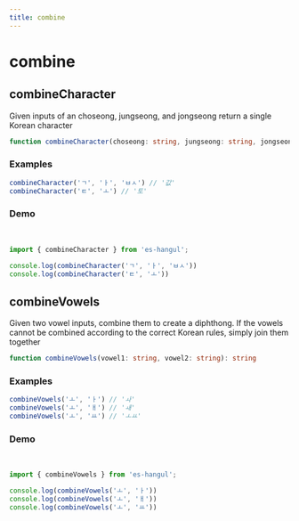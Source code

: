```yaml
---
title: combine
---
```



# combine 

## combineCharacter

Given inputs of an choseong, jungseong, and jongseong return a single Korean character

```typescript
function combineCharacter(choseong: string, jungseong: string, jongseong?: string): boolean;
```

### Examples

```typescript
combineCharacter('ㄱ', 'ㅏ', 'ㅂㅅ') // '값'
combineCharacter('ㅌ', 'ㅗ') // '토'
```

### Demo

<br />

<Sandpack>

```ts index.ts
import { combineCharacter } from 'es-hangul';

console.log(combineCharacter('ㄱ', 'ㅏ', 'ㅂㅅ')) 
console.log(combineCharacter('ㅌ', 'ㅗ')) 

```

</Sandpack>


## combineVowels

Given two vowel inputs, combine them to create a diphthong. If the vowels cannot be combined according to the correct Korean rules, simply join them together

```typescript
function combineVowels(vowel1: string, vowel2: string): string 
```

### Examples

```typescript
combineVowels('ㅗ', 'ㅏ') // 'ㅘ'
combineVowels('ㅗ', 'ㅐ') // 'ㅙ'
combineVowels('ㅗ', 'ㅛ') // 'ㅗㅛ'
```

### Demo

<br />

<Sandpack>

```ts index.ts
import { combineVowels } from 'es-hangul';

console.log(combineVowels('ㅗ', 'ㅏ'))
console.log(combineVowels('ㅗ', 'ㅐ'))
console.log(combineVowels('ㅗ', 'ㅛ'))

```
</Sandpack>
